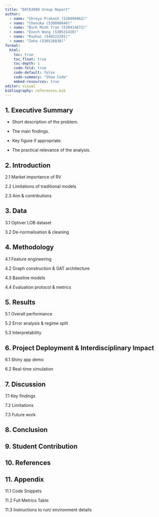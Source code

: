 ```yaml
---
title: "DATA3888 Group Report"
author: 
  - name: "Shreya Prakash (520496062)"
  - name: "Chenuka (530080640)"
  - name: "Binh Minh Tran (530414672)"
  - name: "Enoch Wong (530531430)"
  - name: "Ruohai (540222281)"
  - name: "Zoha (530526838)"
format:
  html:
    toc: true
    toc_float: true
    toc-depth: 1
    code-fold: true
    code-default: false
    code-summary: "Show Code"
    embed-resources: true
editor: visual
bibliography: references.bib
---
```

## 1. Executive Summary 

-   Short description of the problem.

-   The main findings.

-   Key figure if appropriate.

-   The practical relevance of the analysis.

## 2. Introduction

2.1 Market importance of RV

2.2 Limitations of traditional models 

2.3 Aim & contributions

## 3. Data

3.1 Optiver LOB dataset

3.2 De-normalisation & cleaning

## 4. Methodology

4.1 Feature engineering

4.2 Graph construction & GAT architecture

4.3 Baseline models

4.4 Evaluation protocol & metrics

## 5. Results

5.1 Overall performance

5.2 Error analysis & regime split

5.3 Interpretability

## 6. Project Deployment & Interdisciplinary Impact

6.1 Shiny app demo

6.2 Real-time simulation

## 7. Discussion

7.1 Key findings 

7.2 Limitations 

7.3 Future work

## 8. Conclusion

## 9. Student Contribution

## 10. References

## 11. Appendix

11.1 Code Snippets

11.2 Full Metrics Table

11.3 Instructions to run/ environment details
